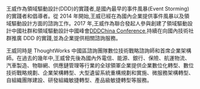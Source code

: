 王威作為領域驅動設計(DDD)的實踐者,是國內最早的事件風暴(Event Storming)的實踐者和倡導者。從 2014 年開始,王威已經在為國內企業提供事件風暴以及領域驅動設計方面的諮詢工作。2017 年,王威作為聯合發起人參與創建了領域驅動設計中國社群和領域驅動設計中國峰會[DDDChina Conference](http://ddd-china.com/),持續在向國內技術社群推廣 DDD 的實踐,並為企業提供相關諮詢服務。

王威同時是 ThoughtWorks 中國區諮詢團隊數位技術戰略諮詢師和首席企業架構師。在過去的幾年中,王威曾先後為國內外電信、能源、銀行、保險、航運物流、汽車製造、物聯網、供應鏈管理等行業的全球領軍企業提供企業數位化轉型、數位技術戰略規劃、企業架構轉型、大型遺留系統重構規劃和實施、微服務架構轉型、自組織團隊建設、研發組織敏捷轉型、產品級敏捷轉型等服務。
